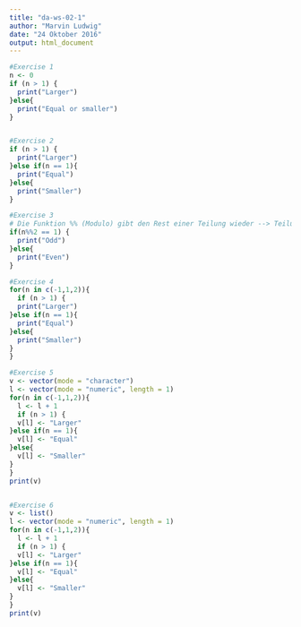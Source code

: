 ```yaml
---
title: "da-ws-02-1"
author: "Marvin Ludwig"
date: "24 Oktober 2016"
output: html_document
---
```


```r
#Exercise 1
n <- 0
if (n > 1) {
  print("Larger")
}else{
  print("Equal or smaller")
}


#Exercise 2
if (n > 1) {
  print("Larger")
}else if(n == 1){
  print("Equal")
}else{
  print("Smaller")
}

#Exercise 3
# Die Funktion %% (Modulo) gibt den Rest einer Teilung wieder --> Teilung durch 2 mit Rest 1 --> Zahl ungerade
if(n%%2 == 1) {
  print("Odd")
}else{
  print("Even")
}

#Exercise 4
for(n in c(-1,1,2)){
  if (n > 1) {
  print("Larger")
}else if(n == 1){
  print("Equal")
}else{
  print("Smaller")
}
}

#Exercise 5
v <- vector(mode = "character")
l <- vector(mode = "numeric", length = 1)
for(n in c(-1,1,2)){
  l <- l + 1
  if (n > 1) {
  v[l] <- "Larger"
}else if(n == 1){
  v[l] <- "Equal"
}else{
  v[l] <- "Smaller"
}
}
print(v)


#Exercise 6
v <- list()
l <- vector(mode = "numeric", length = 1)
for(n in c(-1,1,2)){
  l <- l + 1
  if (n > 1) {
  v[l] <- "Larger"
}else if(n == 1){
  v[l] <- "Equal"
}else{
  v[l] <- "Smaller"
}
}
print(v)
```
